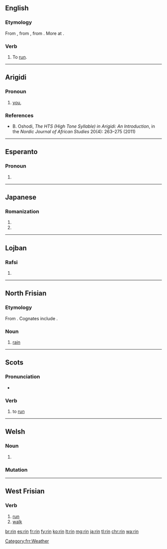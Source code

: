 {{also|Rin|-rin}}
==English==

===Etymology===
From {{inh|en|enm|rinnen}}, from {{inh|en|ang|rinnan||to run}}, from {{inh|en|gem-pro|*rinnaną||to run}}. More at {{m|en|run}}.

===Verb===
{{en-verb|rins|rinning|ran|run}}

# {{lb|en|ambitransitive|dialectal}} To [[run]].

----

==Arigidi==

===Pronoun===
{{head|aqg|pronoun}}

# [[you]], {{n-g|second person singular pronoun, as object}}

===References===
* B. Oshodi, ''The HTS (High Tone Syllable) in Arigidi: An Introduction'', in the ''Nordic Journal of African Studies'' 20(4): 263–275 (2011)

----

==Esperanto==

===Pronoun===
{{head|eo|pronoun form}}

# {{eo-form of|ri|n-pron}}

----

==Japanese==

===Romanization===
{{ja-romaji}}

# {{ja-romanization of|りん}}
# {{ja-romanization of|リン}}

----

==Lojban==

===Rafsi===
{{jbo-rafsi}}

# {{jbo-rafsi of|krinu}}

----

==North Frisian==

===Etymology===
From {{inh|frr|ofs|rein}}. Cognates include {{cog|fy|rein}}.

===Noun===
{{head|frr|noun|g=m}}

# {{lb|frr|Föhr-Amrum dialect}} [[rain]]
#: {{ux|frr|en smitjenen '''rin'''|heavy '''rain'''}}
#: {{ux|frr|Det liket efter '''rin'''.|It looks like '''rain'''.}}

[[Category:frr:Weather]]

----

==Scots==

===Pronunciation===
* {{IPA|/rɪn/|lang=sco}}

===Verb===
{{sco-verb|rins|rinnin|run|run}}

# {{lb|sco|South Scots}} to [[run]]

----

==Welsh==

===Noun===
{{head|cy|mutated noun}}

# {{soft mutation of|rhin|lang=cy}}

===Mutation===
{{cy-mut-auto|rhin}}

----

==West Frisian==

===Verb===
{{head|fy|verb form}}

# [[run]]
# [[walk]]

[[br:rin]]
[[es:rin]]
[[fr:rin]]
[[fy:rin]]
[[ko:rin]]
[[lt:rin]]
[[mg:rin]]
[[ja:rin]]
[[tl:rin]]
[[chr:rin]]
[[wa:rin]]